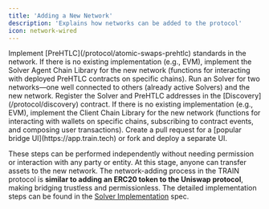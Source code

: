 ```yaml
---
title: 'Adding a New Network'
description: 'Explains how networks can be added to the protocol'
icon: network-wired
---
```


<Steps>
  <Step title="Contract Implementation">
    Implement [PreHTLC](/protocol/atomic-swaps-prehtlc) standards in the network.
  </Step>
  <Step title="Solver Agent Implementation">
    If there is no existing implementation (e.g., EVM), implement the Solver Agent Chain Library for the new network (functions for interacting with deployed PreHTLC contracts on specific chains).
  </Step>
  <Step title="Run Solver">
    Run an Solver for two networks—one well connected to others (already active Solvers) and the new network.
  </Step>
  <Step title="Register Solver">
    Register the Solver and PreHTLC addresses in the [Discovery](/protocol/discovery) contract.
  </Step>
  <Step title="dApp Implementation">
    If there is no existing implementation (e.g., EVM), implement the Client Chain Library for the new network (functions for interacting with wallets on specific chains, subscribing to contract events, and composing user transactions).
  </Step>
  <Step title="dApp Deploy">
    Create a pull request for a [popular bridge UI](https://app.train.tech) or fork and deploy a separate UI.
  </Step>
</Steps>

These steps can be performed independently without needing permission or interaction with any party or entity. At this stage, anyone can transfer assets to the new network. The network-adding process in the TRAIN protocol is **similar to adding an ERC20 token to the Uniswap protocol**, making bridging trustless and permissionless. The detailed implementation steps can be found in the [Solver Implementation](/protocol-spec/implementation-solver) spec.